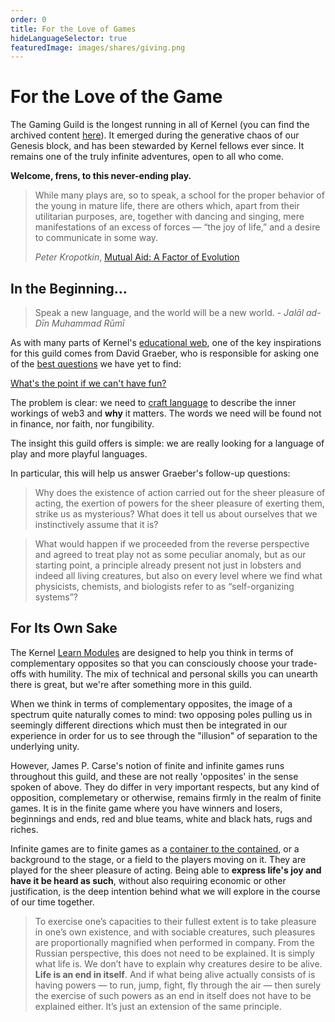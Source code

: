 ```yaml
---
order: 0
title: For the Love of Games
hideLanguageSelector: true
featuredImage: images/shares/giving.png
---
```


# For the Love of the Game

The Gaming Guild is the longest running in all of Kernel (you can find the archived content [here](/track-gaming)). It emerged during the generative chaos of our Genesis block, and has been stewarded by Kernel fellows ever since. It remains one of the truly infinite adventures, open to all who come. 

**Welcome, frens, to this never-ending play.**

> While many plays are, so to speak, a school for the proper behavior of the young in mature life, there are others which, apart from their utilitarian purposes, are, together with dancing and singing, mere manifestations of an excess of forces — “the joy of life,” and a desire to communicate in some way.  
>  
> _Peter Kropotkin_, [Mutual Aid: A Factor of Evolution](https://books.google.co.za/books/about/Mutual_Aid.html?id=uDAaAAAAYAAJ&redir_esc=y&hl=en)

## In the Beginning...

> Speak a new language, and the world will be a new world. - _Jalāl ad-Dīn Muhammad Rūmī_

As with many parts of Kernel's [educational web](/learn/module-6/learn/#a-surprisingly-educated-public), one of the key inspirations for this guild comes from David Graeber, who is responsible for asking one of the [best questions](/learn/module-2/better-questions) we have yet to find:

<StatusBanner warning>

[What's the point if we can't have fun?](https://thebaffler.com/salvos/whats-the-point-if-we-cant-have-fun)

</StatusBanner>

The problem is clear: we need to [craft language](/learn/module-7/no-paradigm/#measured-art) to describe the inner workings of web3 and **why** it matters. The words we need will be found not in finance, nor faith, nor fungibility. 

The insight this guild offers is simple: we are really looking for a language of play and more playful languages.

In particular, this will help us answer Graeber's follow-up questions:

> Why does the existence of action carried out for the sheer pleasure of acting, the exertion of powers for the sheer pleasure of exerting them, strike us as mysterious? What does it tell us about ourselves that we instinctively assume that it is?

> What would happen if we proceeded from the reverse perspective and agreed to treat play not as some peculiar anomaly, but as our starting point, a principle already present not just in lobsters and indeed all living creatures, but also on every level where we find what physicists, chemists, and biologists refer to as “self-organizing systems”?

## For Its Own Sake

The Kernel [Learn Modules](/learn/) are designed to help you think in terms of complementary opposites so that you can consciously choose your trade-offs with humility. The mix of technical and personal skills you can unearth there is great, but we're after something more in this guild.

When we think in terms of complementary opposites, the image of a spectrum quite naturally comes to mind: two opposing poles pulling us in seemingly different directions which must then be integrated in our experience in order for us to see through the "illusion" of separation to the underlying unity.

However, James P. Carse's notion of finite and infinite games runs throughout this guild, and these are not really 'opposites' in the sense spoken of above. They do differ in very important respects, but any kind of opposition, complemetary or otherwise, remains firmly in the realm of finite games. It is in the finite game where you have winners and losers, beginnings and ends, red and blue teams, white and black hats, rugs and riches.

Infinite games are to finite games as a [container to the contained](/learn/module-7/), or a background to the stage, or a field to the players moving on it. They are played for the sheer pleasure of acting. Being able to **express life's joy and have it be heard as such**, without also requiring economic or other justification, is the deep intention behind what we will explore in the course of our time together.

> To exercise one’s capacities to their fullest extent is to take pleasure in one’s own existence, and with sociable creatures, such pleasures are proportionally magnified when performed in company. From the Russian perspective, this does not need to be explained. It is simply what life is. We don’t have to explain why creatures desire to be alive. **Life is an end in itself**. And if what being alive actually consists of is having powers — to run, jump, fight, fly through the air — then surely the exercise of such powers as an end in itself does not have to be explained either. It’s just an extension of the same principle.
